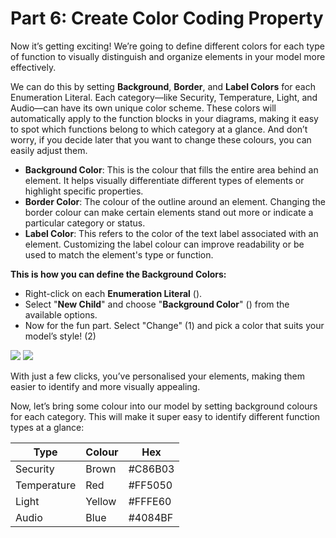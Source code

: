 # Part 6: Create Color Coding Property

Now it’s getting exciting! We’re going to define different colors for each type of function to visually distinguish and organize elements in your model more effectively.

We can do this by setting **Background**, **Border**, and **Label Colors** for each Enumeration Literal. Each category—like Security, Temperature, Light, and Audio—can have its own unique color scheme. These colors will automatically apply to the function blocks in your diagrams, making it easy to spot which functions belong to which category at a glance. And don’t worry, if you decide later that you want to change these colours, you can easily adjust them.

- **Background Color**: This is the colour that fills the entire area behind an element. It helps visually differentiate different types of elements or highlight specific properties.
- **Border Color**: The colour of the outline around an element. Changing the border colour can make certain elements stand out more or indicate a particular category or status.
- **Label Color**: This refers to the color of the text label associated with an element. Customizing the label colour can improve readability or be used to match the element's type or function.

**This is how you can define the Background Colors:**
- Right-click on each **Enumeration Literal** (<CaIcon name="enumerationLiteral" />).
- Select "**New Child**" and choose "**Background Color**" (<CaIcon name="createBackgroundColor" />) from the available options.
- Now for the fun part. Select "Change" (1) and pick a color that suits your model’s style! (2)

![](./PVMT_Chapter2_Part6_Image01.png)
![](./PVMT_Chapter2_Part6_Image02.png)

With just a few clicks, you’ve personalised your elements, making them easier to identify and more visually appealing.

Now, let’s bring some colour into our model by setting background colours for each category. This will make it super easy to identify different function types at a glance:

| Type        | Colour | Hex     |
|-------------|--------|---------|
| Security    | Brown  | #C86B03 |
| Temperature | Red    | #FF5050 |
| Light       | Yellow | #FFFE60 |
| Audio       | Blue   | #4084BF |